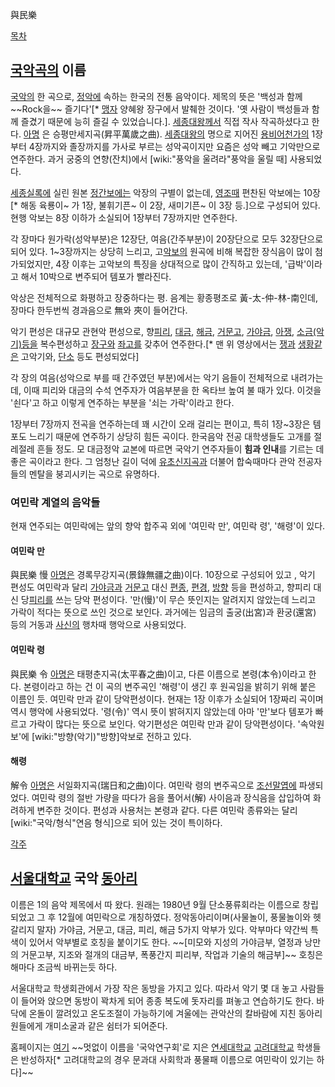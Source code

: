 與民樂

[[목차]]
== [[국악]]곡의 이름 ==
{{{#!html
<object width="480" height="385"><param name="movie" value="http://www.youtube.com/v/uvaBF5a9k-Q?fs=1&amp;hl=ko_KR"></param><param name="allowFullScreen" value="true"></param><param name="allowscriptaccess" value="always"></param><embed src="http://www.youtube.com/v/uvaBF5a9k-Q?fs=1&amp;hl=ko_KR" type="application/x-shockwave-flash" allowscriptaccess="always" allowfullscreen="true" width="480" height="385"></embed></object>
<object width="480" height="385"><param name="movie" value="http://www.youtube.com/v/aM8hYWasvXY?fs=1&amp;hl=ko_KR"></param><param name="allowFullScreen" value="true"></param><param name="allowscriptaccess" value="always"></param><embed src="http://www.youtube.com/v/aM8hYWasvXY?fs=1&amp;hl=ko_KR" type="application/x-shockwave-flash" allowscriptaccess="always" allowfullscreen="true" width="480" height="385"></embed></object>
}}}
[[국악]]의 한 곡으로, [[정악]]에 속하는 한국의 전통 음악이다. 제목의 뜻은 '백성과 함께 ~~Rock을~~ 즐기다'[* [[맹자]] 양혜왕 장구에서 발췌한 것이다. '옛 사람이 백성들과 함께 즐겼기 때문에 능히 즐길 수 있었습니다.]. [[세종대왕]]께서 직접 작사 작곡하셨다고 한다. [[아명]] 은 승평만세지곡(昇平萬歲之曲). [[세종대왕]]의 명으로 지어진 [[용비어천가]]의 1장부터 4장까지와 졸장까지를 가사로 부르는 성악곡이지만 요즘은 성악 빼고 기악만으로 연주한다. 과거 궁중의 연향(잔치)에서 [wiki:"풍악을 울려라"풍악을 울릴 때] 사용되었다.

[[세종실록]]에 실린 원본 [[정간보]]에는 악장의 구별이 없는데, [[영조]]때 편찬된 악보에는 10장[* 해동 육룡이~ 가 1장, 불휘기픈~ 이 2장, 새미기픈~ 이 3장 등.]으로 구성되어 있다. 현행 악보는 8장 이하가 소실되어 1장부터 7장까지만 연주한다. 

각 장마다 원가락(성악부분)은 12장단, 여음(간주부분)이 20장단으로 모두 32장단으로 되어 있다. 1~3장까지는 상당히 느리고, 고[[악보]]의 원곡에 비해 복잡한 장식음이 많이 첨가되었지만, 4장 이후는 고악보의 특징을 상대적으로 많이 간직하고 있는데, '급박'이라고 해서 10박으로 변주되어 템포가 빨라진다.

악상은 전체적으로 화평하고 장중하다는 평. 음계는 황종평조로 黃-太-仲-林-南인데, 장마다 한두번씩 경과음으로 無와 夾이 들어간다. 

악기 편성은 대규모 관현악 편성으로, 향[[피리]], [[대금]], [[해금]], [[거문고]], [[가야금]], [[아쟁]], [[소금(악기)]]등을 복수편성하고 [[장구]]와 [[좌고]]를 갖추어 연주한다.[* 맨 위 영상에서는 [[쟁]]과 [[생황]]같은 고악기와, [[단소]] 등도 편성되었다]

각 장의 여음(성악으로 부를 때 간주였던 부분)에서는 악기 음들이 전체적으로 내려가는데, 이때 피리와 대금의 수석 연주자가 여음부분을 한 옥타브 높여 불 때가 있다. 이것을 '쇤다'고 하고 이렇게 연주하는 부분을 '쇠는 가락'이라고 한다.

1장부터 7장까지 전곡을 연주하는데 꽤 시간이 오래 걸리는 편이고, 특히 1장~3장은 템포도 느리기 때문에 연주하기 상당히 힘든 곡이다. 한국음악 전공 대학생들도 고개를 절레절레 흔들 정도. 모 대금정악 교본에 따르면 국악기 연주자들이 '''힘과 인내'''를 기르는 데 좋은 곡이라고 한다. 그 엄청난 길이 덕에 [[유초신지곡]]과 더불어 합숙때마다 관악 전공자들의 멘탈을 붕괴시키는 곡으로 유명하다.

=== 여민락 계열의 음악들 ===

현재 연주되는 여민락에는 앞의 향악 합주곡 외에 '여민락 만', 여민락 령', '해령'이 있다.

==== 여민락 만 ====
與民樂 慢
[[아명]]은 경록무강지곡(景錄無疆之曲)이다. 10장으로 구성되어 있고 , 악기 편성도 여민락과 달리 [[가야금]]과 [[거문고]] 대신 [[편종]], [[편경]], [[방향]] 등을 편성하고, 향피리 대신 당[[피리]]를 쓰는 당악 편성이다. '만(慢)'이 무슨 뜻인지는 알려지지 않았는데 느리고 가락이 적다는 뜻으로 쓰인 것으로 보인다. 과거에는 임금의 출궁(出宮)과 환궁(還宮) 등의 거동과 [[사신]]의 행차때 행악으로 사용되었다. 

==== 여민락 령 ====
與民樂 令
[[아명]]은 태평춘지곡(太平春之曲)이고, 다른 이름으로 본령(本令)이라고 한다. 본령이라고 하는 건 이 곡의 변주곡인 '해령'이 생긴 후 원곡임을 밝히기 위해 붙은 이름인 듯. 여민락 만과 같이 당악편성이다. 현재는 1장 이후가 소실되어 1장짜리 곡이며 역시 행악에 사용되었다. '령(令)' 역시 뜻이 밝혀지지 않았는데 아마 '만'보다 템포가 빠르고 가락이 많다는 뜻으로 보인다. 악기편성은 여민락 만과 같이 당악편성이다. '속악원보'에 [wiki:"방향(악기)"방향]악보로 전하고 있다.

==== 해령 ====
{{{#!html
<object width="480" height="385"><param name="movie" value="http://www.youtube.com/v/fvejl6SWa78?fs=1&amp;hl=ko_KR"></param><param name="allowFullScreen" value="true"></param><param name="allowscriptaccess" value="always"></param><embed src="http://www.youtube.com/v/fvejl6SWa78?fs=1&amp;hl=ko_KR" type="application/x-shockwave-flash" allowscriptaccess="always" allowfullscreen="true" width="480" height="385"></embed></object>
}}}
解令
[[아명]]은 서일화지곡(瑞日和之曲)이다. 여민락 령의 변주곡으로 [[조선]]말엽에 파생되었다. 여민락 령의 절반 가량을 따다가 음을 풀어서(解) 사이음과 장식음을 삽입하여 화려하게 변주한 것이다. 편성과 사용처는 본령과 같다. 다른 여민락 종류와는 달리 [wiki:"국악/형식"연음 형식]으로 되어 있는 것이 특이하다.

[[각주]]

== [[서울대학교]] 국악 [[동아리]] ==

이름은 1의 음악 제목에서 따 왔다.
원래는 1980년 9월 단소풍류회라는 이름으로 창립되었고 그 후 12월에 여민락으로 개칭하였다.
정악동아리이며(사물놀이, 풍물놀이와 헷갈리지 말자) 가야금, 거문고, 대금, 피리, 해금 5가지 악부가 있다.
악부마다 약간씩 특색이 있어서 악부별로 호칭을 붙이기도 한다.
~~[미모와 지성의 가야금부, 열정과 낭만의 거문고부, 지조와 절개의 대금부, 폭풍간지 피리부, 작업과 기술의 해금부]~~
호칭은 해마다 조금씩 바뀌는듯 하다.

서울대학교 학생회관에서 가장 작은 동방을 가지고 있다.
따라서 악기 몇 대 놓고 사람들이 들어와 앉으면 동방이 꽉차게 되어 종종 복도에 돗자리를 펴놓고 연습하기도 한다.
바닥에 온돌이 깔려있고 온도조절이 가능하기에 겨울에는 관악산의 칼바람에 지친 동아리원들에게 개미소굴과 같은 쉼터가 되어준다.

홈페이지는 [http://ymr.snu.ac.kr 여기]
~~멋없이 이름을 '국악연구회'로 지은 [[연세대학교]] [[고려대학교]] 학생들은 반성하자[* 고려대학교의 경우 문과대 사회학과 풍물패 이름으로 여민락이 있기는 하다]~~
